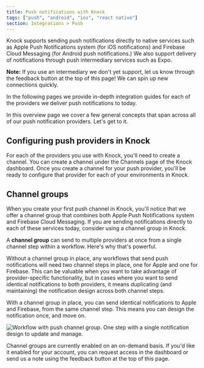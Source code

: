 ```yaml
---
title: Push notifications with Knock
tags: ["push", "android", "ios", "react native"]
section: Integrations > Push
---
```


Knock supports sending push notifications directly to native services such as Apple Push Notifications system (for iOS notifications) and Firebase Cloud Messaging (for Android push notifications.) We also support delivery of notifications through push intermediary services such as Expo.

**Note:** If you use an intermediary we don't yet support, let us know through the feedback button at the top of this page! We can spin up new connections quickly.

In the following pages we provide in-depth integration guides for each of the providers we deliver push notifications to today.

In this overview page we cover a few general concepts that span across all of our push notification providers. Let's get to it.

## Configuring push providers in Knock

For each of the providers you use with Knock, you'll need to create a channel. You can create a channel under the Channels page of the Knock dashboard. Once you create a channel for your push provider, you'll be ready to configure that provider for each of your environments in Knock.

## Channel groups

When you create your first push channel in Knock, you'll notice that we offer a channel group that combines both Apple Push Notifications system and Firebase Cloud Messaging. If you are sending notifications directly to each of these services today, consider using a channel group in Knock.

A **channel group** can send to multiple providers at once from a single channel step within a workflow. Here's why that's powerful.

Without a channel group in place, any workflows that send push notifications will need two channel steps in place, one for Apple and one for Firebase. This can be valuable when you want to take advantage of provider-specific functionality, but in cases where you want to send identical notifications to both providers, it means duplicating (and maintaining) the notification design across both channel steps.

With a channel group in place, you can send identical notifications to Apple and Firebase, from the same channel step. This means you can design the notification once, and move on.

![Workflow with push channel group. One step with a single notification design to update and manage. ](/images/channel-group-example.png)

Channel groups are currently enabled on an on-demand basis. If you'd like it enabled for your account, you can request access in the dashboard or send us a note using the feedback button at the top of this page.
